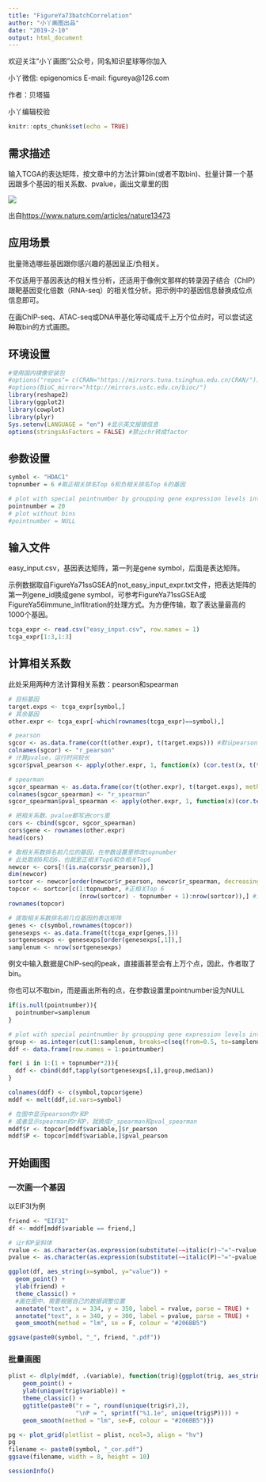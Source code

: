 ```yaml
---
title: "FigureYa73batchCorrelation"
author: "小丫画图出品"
date: "2019-2-10"
output: html_document
---
```

欢迎关注“小丫画图”公众号，同名知识星球等你加入

小丫微信: epigenomics  E-mail: figureya@126.com

作者：贝塔猫

小丫编辑校验

```r
knitr::opts_chunk$set(echo = TRUE)
```

## 需求描述

输入TCGA的表达矩阵，按文章中的方法计算bin(或者不取bin)、批量计算一个基因跟多个基因的相关系数、pvalue，画出文章里的图

![](example.png) 

出自<https://www.nature.com/articles/nature13473>

## 应用场景

批量筛选哪些基因跟你感兴趣的基因呈正/负相关。

不仅适用于基因表达的相关性分析，还适用于像例文那样的转录因子结合（ChIP）跟靶基因变化倍数（RNA-seq）的相关性分析。把示例中的基因信息替换成位点信息即可。

在画ChIP-seq、ATAC-seq或DNA甲基化等动辄成千上万个位点时，可以尝试这种取bin的方式画图。

## 环境设置

```r
#使用国内镜像安装包
#options("repos"= c(CRAN="https://mirrors.tuna.tsinghua.edu.cn/CRAN/"))
#options(BioC_mirror="http://mirrors.ustc.edu.cn/bioc/")
library(reshape2)
library(ggplot2)
library(cowplot)
library(plyr)
Sys.setenv(LANGUAGE = "en") #显示英文报错信息
options(stringsAsFactors = FALSE) #禁止chr转成factor
```

## 参数设置

```r
symbol <- "HDAC1"
topnumber = 6 #取正相关排名Top 6和负相关排名Top 6的基因

# plot with special pointnumber by groupping gene expression levels into equally sized bins
pointnumber = 20 
# plot without bins
#pointnumber = NULL
```

## 输入文件

easy_input.csv，基因表达矩阵，第一列是gene symbol，后面是表达矩阵。

示例数据取自FigureYa71ssGSEA的not_easy_input_expr.txt文件，把表达矩阵的第一列gene_id换成gene symbol，可参考FigureYa71ssGSEA或FigureYa56immune_inflitration的处理方式。为方便传输，取了表达量最高的1000个基因。

```r
tcga_expr <- read.csv("easy_input.csv", row.names = 1)
tcga_expr[1:3,1:3]
```

## 计算相关系数

此处采用两种方法计算相关系数：pearson和spearman

```r
# 目标基因
target.exps <- tcga_expr[symbol,]
# 其余基因
other.expr <- tcga_expr[-which(rownames(tcga_expr)==symbol),]

# pearson
sgcor <- as.data.frame(cor(t(other.expr), t(target.exps))) #默认pearson
colnames(sgcor) <- "r_pearson"
# 计算pvalue，运行时间较长
sgcor$pval_pearson <- apply(other.expr, 1, function(x) (cor.test(x, t(target.exps))$p.value))

# spearman
sgcor_spearman <- as.data.frame(cor(t(other.expr), t(target.exps), method = "spearman"))
colnames(sgcor_spearman) <- "r_spearman"
sgcor_spearman$pval_spearman <- apply(other.expr, 1, function(x)(cor.test(x, t(target.exps), method = "spearman")$p.value))

# 把相关系数、pvalue都写进cors里
cors <- cbind(sgcor, sgcor_spearman)
cors$gene <- rownames(other.expr)
head(cors)

# 取相关系数排名前几位的基因，在参数设置里修改topnumber
# 此处取前6和后6，也就是正相关Top6和负相关Top6
newcor <- cors[!(is.na(cors$r_pearson)),]
dim(newcor)
sortcor <- newcor[order(newcor$r_pearson, newcor$r_spearman, decreasing = T),]
topcor <- sortcor[c(1:topnumber, #正相关Top 6
                    (nrow(sortcor) - topnumber + 1):nrow(sortcor)),] #负相关Top 6
rownames(topcor)

# 提取相关系数排名前几位基因的表达矩阵
genes <- c(symbol,rownames(topcor))
genesexps <- as.data.frame(t(tcga_expr[genes,]))
sortgenesexps <- genesexps[order(genesexps[,1]),]
samplenum <- nrow(sortgenesexps)
```

例文中输入数据是ChIP-seq的peak，直接画甚至会有上万个点，因此，作者取了bin。

你也可以不取bin，而是画出所有的点，在参数设置里pointnumber设为NULL

```r
if(is.null(pointnumber)){
  pointnumber=samplenum
}

# plot with special pointnumber by groupping gene expression levels into equally sized bins
group <- as.integer(cut(1:samplenum, breaks=c(seq(from=0.5, to=samplenum, by=samplenum/pointnumber), samplenum+0.5)))
ddf <- data.frame(row.names = 1:pointnumber)

for( i in 1:(1 + topnumber*2)){
  ddf <- cbind(ddf,tapply(sortgenesexps[,i],group,median))
}

colnames(ddf) <- c(symbol,topcor$gene)
mddf <- melt(ddf,id.vars=symbol)

# 在图中显示pearson的r和P
# 或者显示spearman的r和P，就换成r_spearman和pval_spearman
mddf$r <- topcor[mddf$variable,]$r_pearson
mddf$P <- topcor[mddf$variable,]$pval_pearson 
```

## 开始画图

### 一次画一个基因

以EIF3I为例

```r
friend <- "EIF3I"
df <- mddf[mddf$variable == friend,]

# 让r和P呈斜体
rvalue <- as.character(as.expression(substitute(~~italic(r)~"="~rvalue, list(rvalue = format(round(unique(df$r),2), nsmall= 2)))))
pvalue <- as.character(as.expression(substitute(~~italic(P)~"="~pvalue, list(pvalue = format(sprintf("%1.1e", unique(df$P)), nsmall= 2)))))

ggplot(df, aes_string(x=symbol, y="value")) +
  geom_point() +
  ylab(friend) +
  theme_classic() +
  #画在图中，需要根据自己的数据调整位置
  annotate("text", x = 334, y = 350, label = rvalue, parse = TRUE) +
  annotate("text", x = 340, y = 300, label = pvalue, parse = TRUE) +
  geom_smooth(method = "lm", se = F, colour = "#206BB5")

ggsave(paste0(symbol, "_", friend, ".pdf"))
```

### 批量画图

```r
plist <- dlply(mddf, .(variable), function(trig){ggplot(trig, aes_string(x=symbol, y="value")) +
    geom_point() +
    ylab(unique(trig$variable)) +
    theme_classic() +
    ggtitle(paste0("r = ", round(unique(trig$r),2),
                   "\nP = ", sprintf("%1.1e", unique(trig$P)))) +
    geom_smooth(method = "lm", se=F, colour = "#206BB5")})

pg <- plot_grid(plotlist = plist, ncol=3, align = "hv")
pg
filename <- paste0(symbol, "_cor.pdf")
ggsave(filename, width = 8, height = 10)
```

```r
sessionInfo()
```